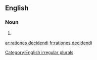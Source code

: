 ==English==

===Noun===
{{head|en|plural|head=[[rationes]] [[decidendi]]}}

# {{plural of|ratio decidendi|lang=en}}

[[Category:English irregular plurals]]

[[ar:rationes decidendi]]
[[fr:rationes decidendi]]